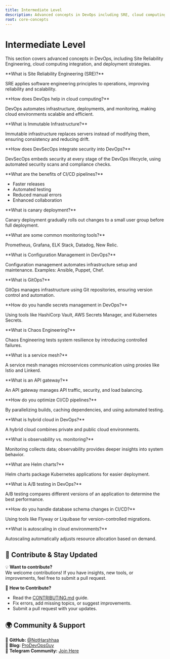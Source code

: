 ```yaml
---
title: Intermediate Level
description: Advanced concepts in DevOps including SRE, cloud computing, and deployment strategies.
root: core-concepts
---
```



# Intermediate Level

This section covers advanced concepts in DevOps, including Site Reliability Engineering, cloud computing integration, and deployment strategies.

<Steps>
<Step>
**What is Site Reliability Engineering (SRE)?**  

SRE applies software engineering principles to operations, improving reliability and scalability.  
</Step>

<Step>
**How does DevOps help in cloud computing?**  

DevOps automates infrastructure, deployments, and monitoring, making cloud environments scalable and efficient.  
</Step>

<Step>
**What is Immutable Infrastructure?**  

Immutable infrastructure replaces servers instead of modifying them, ensuring consistency and reducing drift.  
</Step>

<Step>
**How does DevSecOps integrate security into DevOps?**  

DevSecOps embeds security at every stage of the DevOps lifecycle, using automated security scans and compliance checks.  
</Step>

<Step>
**What are the benefits of CI/CD pipelines?**  

- Faster releases  
- Automated testing  
- Reduced manual errors  
- Enhanced collaboration  
</Step>

<Step>
**What is canary deployment?**  

Canary deployment gradually rolls out changes to a small user group before full deployment.  
</Step>

<Step>
**What are some common monitoring tools?**  

Prometheus, Grafana, ELK Stack, Datadog, New Relic.  
</Step>

<Step>
**What is Configuration Management in DevOps?**  

Configuration management automates infrastructure setup and maintenance. Examples: Ansible, Puppet, Chef.  
</Step>

<Step>
**What is GitOps?**  

GitOps manages infrastructure using Git repositories, ensuring version control and automation.  
</Step>

<Step>
**How do you handle secrets management in DevOps?**  

Using tools like HashiCorp Vault, AWS Secrets Manager, and Kubernetes Secrets.  
</Step>

<Step>
**What is Chaos Engineering?**  

Chaos Engineering tests system resilience by introducing controlled failures.  
</Step>

<Step>
**What is a service mesh?**  

A service mesh manages microservices communication using proxies like Istio and Linkerd.  
</Step>

<Step>
**What is an API gateway?**  

An API gateway manages API traffic, security, and load balancing.  
</Step>

<Step>
**How do you optimize CI/CD pipelines?**  

By parallelizing builds, caching dependencies, and using automated testing.  
</Step>

<Step>
**What is hybrid cloud in DevOps?**  

A hybrid cloud combines private and public cloud environments.  
</Step>

<Step>
**What is observability vs. monitoring?**  

Monitoring collects data; observability provides deeper insights into system behavior.  
</Step>

<Step>
**What are Helm charts?**  

Helm charts package Kubernetes applications for easier deployment.  
</Step>

<Step>
**What is A/B testing in DevOps?**  

A/B testing compares different versions of an application to determine the best performance.  
</Step>

<Step>
**How do you handle database schema changes in CI/CD?**  

Using tools like Flyway or Liquibase for version-controlled migrations.  
</Step>

<Step>
**What is autoscaling in cloud environments?**  

Autoscaling automatically adjusts resource allocation based on demand.  
</Step>
</Steps>

## 📢 Contribute & Stay Updated

💡 **Want to contribute?**  
We welcome contributions! If you have insights, new tools, or improvements, feel free to submit a pull request.  

📌 **How to Contribute?**
- Read the [CONTRIBUTING.md](https://github.com/NotHarshhaa/DevOps-Interview-Questions/blob/master/CONTRIBUTING.md) guide.  
- Fix errors, add missing topics, or suggest improvements.  
- Submit a pull request with your updates.  

## 🌍 Community & Support  

🔗 **GitHub:** [@NotHarshhaa](https://github.com/NotHarshhaa)  
📝 **Blog:** [ProDevOpsGuy](https://blog.prodevopsguy.xyz)  
💬 **Telegram Community:** [Join Here](https://t.me/prodevopsguy) 